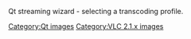 Qt streaming wizard - selecting a transcoding profile.

[[Category:Qt images]]
[[Category:VLC 2.1.x images]]